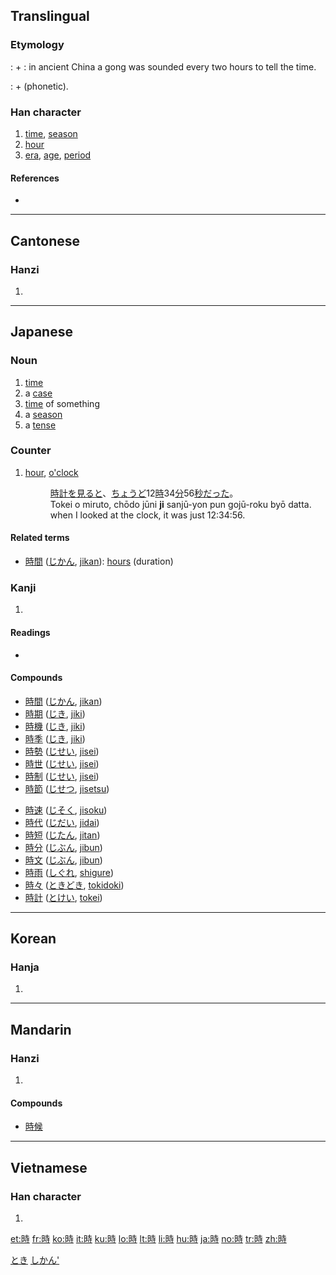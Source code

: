 {{also|时}}
==Translingual==
{{stroke order|type=animate}}

===Etymology===
{{fact}}
{{etystub}}

{{liushu|ic}}: {{term|日||time|sc=Hani}} + {{term|寺||temple|sc=Hani}}: in ancient China a gong was sounded every two hours to tell the time.

<!-- Phono-semantic seems more plausible; see also
http://www.internationalscientific.org/CharacterASP/CharacterEtymology.aspx?characterInput=%E6%99%82&submitButton1=Etymology
-->
{{liushu|psc}}: {{term|日||time|sc=Hani}} + {{term|寺|sc=Hani}} (phonetic).

===Han character===
{{Han char|rn=72|rad=日|as=06|sn=10|four=6404<sub>1</sub>|canj=日土木戈 (AGDI)|ids=⿰[[日]][[寺]]}}

# [[time]], [[season]]
# [[hour]]
# [[era]], [[age]], [[period]]

====References====
* {{Han ref|kx=0494.220|dkj=13890|dj=0859.150|hdz=21505.050|uh=6642|ud=26178|bh=AEC9|bd=44745}}

----

==Cantonese==

===Hanzi===
{{yue-hanzi|sim=时|jyut=si4|y=[[si4]]}}

# {{defn|Cantonese}}

----

==Japanese==

===Noun===
{{ja-noun|k|hira=とき|rom=toki}}

# [[time]]
# a [[case]]
# [[time]] of something
# a [[season]]
# a [[tense]]

===Counter===
{{ja-pos|k|counter|hira=じ|rom=ji|hidx=し'}}

# [[hour]], [[o'clock]]
#: [[時計]]を[[見る]]と、[[ちょうど]]12[[時]]34[[分]]56[[秒]]だった。
#: Tokei o miruto, chōdo jūni '''ji''' sanjū-yon pun gojū-roku byō datta.
#: when I looked at the clock, it was just 12:34:56.

====Related terms====
* [[時間]] ([[じかん]], [[jikan]]): [[hours]] (duration)

===Kanji===
{{ja-kanji|grade=2|rs=日06}}

# {{defn|Japanese}}

====Readings====
* {{ja-readings|on=[[じ]] (''ji''), [[し]] (''shi'')|kun=[[とき]] (''toki''), [[これ]] (''kore'')}}

====Compounds====
{{top2}}
* [[時間]] ([[じかん]], [[jikan]])
* [[時期]] ([[じき]], [[jiki]])
* [[時機]] ([[じき]], [[jiki]])
* [[時季]] ([[じき]], [[jiki]])
* [[時勢]] ([[じせい]], [[jisei]])
* [[時世]] ([[じせい]], [[jisei]])
* [[時制]] ([[じせい]], [[jisei]])
* [[時節]] ([[じせつ]], [[jisetsu]])
{{mid2}}
* [[時速]] ([[じそく]], [[jisoku]])
* [[時代]] ([[じだい]], [[jidai]])
* [[時短]] ([[じたん]], [[jitan]])
* [[時分]] ([[じぶん]], [[jibun]])
* [[時文]] ([[じぶん]], [[jibun]])
* [[時雨]] ([[しぐれ]], [[shigure]])
* [[時々]] ([[ときどき]], [[tokidoki]])
* [[時計]] ([[とけい]], [[tokei]])
{{bottom}}

[[Category:1000 Japanese basic words|とき]]
[[Category:ja:Time|しかん']]

----

==Korean==

===Hanja===
{{ko-hanja|hangeul=시|eumhun=|rv=si|mr=si|y=si}}

# {{defn|Korean}}

----

==Mandarin==

===Hanzi===
{{cmn-hanzi|sim=时|pin=[[shí]] ([[shi2]])|wg=[[shih2|shih<sup>2</sup>]]}}

# {{defn|Mandarin}}

====Compounds====
* [[時候]]

----

==Vietnamese==

===Han character===
{{vi-hantu|thì, thời}}

# {{defn|Vietnamese}}

[[et:時]]
[[fr:時]]
[[ko:時]]
[[it:時]]
[[ku:時]]
[[lo:時]]
[[lt:時]]
[[li:時]]
[[hu:時]]
[[ja:時]]
[[no:時]]
[[tr:時]]
[[zh:時]]